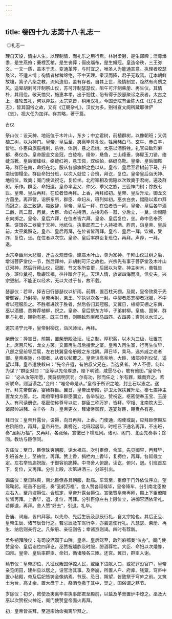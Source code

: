 ```yaml
---
---
---
```

title: 卷四十九·志第十八·礼志一
---

 ◎礼志一

理自天设，情由人生。以理制情，而礼乐之用行焉。林豺梁獭，是生郊禘；洼尊燔黍，是生燕飨；虆梩瓦棺，是生丧葬；俪皮缁布，是生婚冠。皇造帝秩，三王弥文。一文一质，盖本于忠。变通革弊，与时宜之，唯圣人为能通其意。执理者胶瑟聚讼，不适人情；徇情者梯稗绵绝，不中天理。秦汉而降，君子无取焉。辽本朝鲜故壤，箕子八条之教，流风遗俗，盖有存者。自其上世，缘情制宜，隐然有尚质之风。遥辇胡剌可汗制祭山仪，苏可汗制瑟瑟仪，阻午可汗制柴册、再生仪。其情朴，其用俭。敬天恤灾，施惠本孝，出于悃忱，殆有得于胶瑟聚讼之表者。太古之上，椎轮五礼，何以异兹。太宗克晋，稍用汉礼。今国史院有金陈大任《辽礼仪志》，皆其国俗之故，又有《辽朝杂礼》，汉仪为多。别得宣文阁所藏耶律俨《志》，视大任为加详。存其略，著于篇。

吉仪

祭山仪：设天神、地祇位于木叶山，东乡；中立君树，前植群树，以像朝班；又偶植二树，以为神门。皇帝、皇后至，夷离毕具礼仪。牲用赭白马、玄牛、赤白羊，皆牡。仆臣曰旗鼓拽剌，杀牲，体割，悬之君树。太巫以酒酹牲。礼官曰敌烈麻都，奏仪办。皇帝服金文金冠，白绫袍，绛带，悬鱼，三山绛垂，饰犀玉刀错，络缝乌靴。皇后御绛帓，络缝红袍，悬玉佩，双结帕，络缝乌靴。皇帝、皇后御鞍马。群臣在南，命妇在北，服从各部旗帜之色以从。皇帝、皇后至君树前下马，升南坛御榻坐。群臣命妇分班，以次入就位；合班，拜讫，复位。皇帝皇后诣天神、地祇位，致奠；阁门使读祝讫，复位坐。北府宰相及惕隐以次致奠于君树，遍及群树。乐作。群臣、命妇退。皇帝率孟父、仲父、季父之族，三匝神门树；馀族七匝。皇帝、皇后再拜，在位者皆再拜。上香，再拜如初。皇帝、皇后升坛，御龙文方茵坐。再声警，诣祭东所，群臣、命妇从，班列如初。巫衣白衣，惕隐以素巾拜而冠之，巫三致辞。每致辞，皇帝、皇后一拜，在位者皆一拜。皇帝、皇后各举酒二爵，肉二器，再奠。大臣、命妇右持酒，左持肉各一器，少后立，一奠。命惕隐东向掷之。皇帝、皇后六拜，在位者皆六拜。皇帝、皇后复位，坐。命中丞奉茶果、饼饵各二器奠于天神、地祇位。执事郎君二十人持福酒、胙肉，诣皇帝、皇后前。太巫奠酹讫，皇帝、皇后再拜，在位者皆再拜。皇帝、皇后一拜，饮福，受胙，复位，坐。在位者以次饮。皇帝、皇后率群臣复班位，再拜。声跸，一拜。退。

太宗幸幽州大悲阁，迁白衣观音像，建庙木叶山，尊为家神。于拜山仪过树之后，增诣菩萨堂仪一节，然后拜神，非胡剌可汗之故也。兴宗先有事于菩萨堂及木叶山辽河神，然后行拜山仪，冠服、节文多所变更，后因以为常。神主树木，悬牲告办，班位奠祝，致嘏饮福，往往暗合于礼。天理人情，放诸四海而准，信矣夫。兴宗更制，不能正以经术，无以大过于昔，故不载。

瑟瑟仪：若旱，择吉日行瑟瑟仪以祈雨。前期，置百柱天棚。及期，皇帝致奠于先帝御容，乃射柳。皇帝再射，亲王、宰执以次各一射。中柳者质志柳者冠服，不中者以冠服质之。不胜者进饮于胜者，然后各归其冠服。又翼日，植柳天棚之东南，巫以酒醴、黍稗荐植柳，祝之。皇帝、皇后祭东方毕，子弟射柳。皇族、国舅、群臣与礼者，赐物有差。既三日雨，则赐敌烈麻都马四匹、衣四袭；否则以水沃之。

道宗清宁元年，皇帝射柳讫，诣风师坛，再拜。

柴册仪：择吉日。前期，置柴册殿及坛。坛之制，厚积薪，以木为三级，坛置其上。席百尺毡，龙文方茵。又置再生母后搜索之室。皇帝入再生室，行再生仪毕，八部之叟前导后扈，左右扶翼皇帝册殿之东北隅。拜日毕，乘马，选外戚之老者御。皇帝疾驰，仆御者、从者以毡覆之。皇帝诣高阜地，大臣、诸部帅列仪仗，遥望以拜。皇帝遣使敕曰：“先帝升遐，有伯叔父兄在，当选贤者。冲人不德，何以为谋？”群臣对曰：”臣等以先帝厚恩，陛下明德，咸愿尽心，敢有他图。”皇帝令曰：“必从汝等所愿，我将信明赏罚。尔有功，陟而任之；尔有罪，黜而弃之。若听朕命，则当谟之。”佥曰：“唯帝命是从。”皇帝于所识之地，封土石以志之。遂行。拜先帝御容，宴飨群臣。翼日，皇帝出册殿，护卫太保扶翼升坛。奉七庙神主置龙文方茵。北、南府宰相率群臣圜立，各举毡边，赞祝讫，枢密使奉玉宝、玉册入。有司读册讫，枢密使称尊号以进，群臣三称万岁，皆拜。宰相、北南院大王、诸部帅进赭、白羊各一群。皇帝更衣，拜诸帝御容。遂宴群臣，赐赉各有差。

拜日仪：皇帝升露台，设褥，向日再拜，上香。门使通，阁使或副，应拜臣僚殿左右阶陪位，再拜。皇帝升坐。奏榜讫，北班起居毕，时相已下通名再拜，不出班，奏“圣躬万福”，又再拜，各祗候。宣徽已下横班同。诸司、阁门、北面先奏事；馀同。教坊与臣僚同。

告庙仪：至日，臣僚昧爽朝服，诣太祖庙。次引臣僚，合班，先见御容，再拜毕，引班首左上，至祷位，再拜。赞上香，揖栏内上香毕，复褥位，再拜。各祗候立定。左右举告庙祝版，于御容前跪捧。中书舍人俯跪，读讫，俯兴，退。引班首左下，复位，又再拜。分引上殿，次第进酒三。分班引出。

谒庙仪：至日昧爽，南北臣僚各具朝服，赴庙。车驾至，臣僚于门外依位序立，望驾鞠躬。班首不出班，奏“圣躬万福”。舍人赞各祗候毕，皇帝降车，分引南北臣僚左右入，至丹墀褥位。合班定，皇帝升露台褥位。宣徽赞皇帝再拜，殿上下臣僚陪位皆再拜。上香毕，退，复位，再拜。分引臣僚左右上殿位立，进御容酒依常礼。若即退，再拜。舍人赞“好去”，引退。礼毕。

告庙、谒庙，皆曰拜容。以先帝、先后生辰及忌辰行礼，自太宗始也。其后正旦、皇帝生辰、诸节辰皆行之。若忌辰及车驾行幸，亦尝遣使行礼。凡瑟瑟、柴册、再生、纳后则亲行之。凡柴册、亲征则告；幸诸京则谒。四时有荐新。

孟冬朔拜陵仪：有司设酒馔于山陵。皇帝、皇后驾至，敌烈麻都奏“仪办”。阁门使赞皇帝、皇后诣位四拜讫，巫赞祝燔胙及时服，酹酒荐牲。大臣、命妇以次燔胙，四拜。皇帝、皇后率群臣、命妇，循诸陵各三匝。还宫。翼日，群臣入谢。

爇节仪：皇帝即位，凡征伐叛国俘掠人民，或臣下进献人口，或犯罪没官户，皇帝亲览闲田，建州县以居之，设官治其事。及帝崩，所置人户、府库、钱粟，穹庐中置小毡殿，帝及后妃皆铸金像纳焉。节辰、忌日、朔望，皆致祭于穹庐之前。又筑土为台，高丈余，置大盘于上，祭酒食撒于其中，焚之，国俗谓之爇节。

岁除仪：初夕，敕使及夷离毕率执事郎君至殿前，以盐及羊膏置炉中燎之。巫及大巫以次赞祝火神讫，阁门使赞皇帝面火再拜。

初，皇帝皆亲拜，至道宗始命夷离毕拜之。


